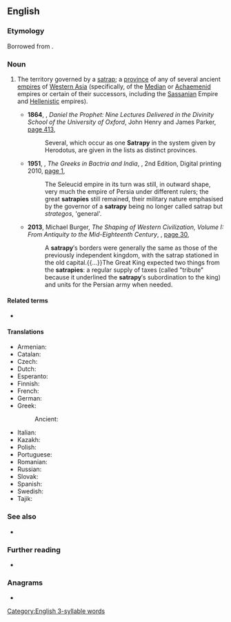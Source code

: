 ==English==

===Etymology===
Borrowed from {{bor|en|grc|σατραπεία}}.

===Noun===
{{en-noun|satrapies}}

# {{lb|en|historical}} The territory governed by a [[satrap]]; a [[province]] of any of several ancient [[empire]]s of [[Western Asia]] (specifically, of the [[Median]] or [[Achaemenid]] empires or certain of their successors, including the [[Sassanian]] Empire and [[Hellenistic]] empires).
#* '''1864''', {{w|Edward Bouverie Pusey}}, ''Daniel the Prophet: Nine Lectures Delivered in the Divinity School of the University of Oxford'', John Henry and James Parker, [https://books.google.com.au/books?id=UwUVAAAAYAAJ&pg=PA413&dq=%22satrapy%22%7C%22satrapies%22&hl=en&sa=X&ved=0ahUKEwj36IfShI7jAhUDrZ4KHdfpCoIQ6AEIUDAI#v=onepage&q=%22satrapy%22%7C%22satrapies%22&f=false page 413],
#*: Several, which occur as one '''Satrapy''' in the system given by Herodotus, are given in the lists as distinct provinces.
#* '''1951''', {{w|William Woodthorpe Tarn|W. W. Tarn}}, ''The Greeks in Bactria and India'', {{w|Cambridge University Press}}, 2nd Edition, Digital printing 2010, [https://books.google.com.au/books?id=-HeJS3nE9cAC&pg=PA1&dq=%22satrapy%22%7C%22satrapies%22&hl=en&sa=X&ved=0ahUKEwj36IfShI7jAhUDrZ4KHdfpCoIQ6AEIoQEwFg#v=onepage&q=%22satrapy%22%7C%22satrapies%22&f=false page 1],
#*: The Seleucid empire in its turn was still, in outward shape, very much the empire of Persia under different rulers; the great '''satrapies''' still remained, their military nature emphasised by the governor of a '''satrapy''' being no longer called satrap but ''strategos'', 'general'.
#* '''2013''', Michael Burger, ''The Shaping of Western Civilization, Volume I: From Antiquity to the Mid-Eighteenth Century'', {{w|University of Toronto Press}}, [https://books.google.com.au/books?id=91jpAwAAQBAJ&pg=PA30&dq=%22satrapy%22%7C%22satrapies%22&hl=en&sa=X&ved=0ahUKEwj36IfShI7jAhUDrZ4KHdfpCoIQ6AEIpwEwFw#v=onepage&q=%22satrapy%22%7C%22satrapies%22&f=false page 30],
#*: A '''satrapy'''′s borders were generally the same as those of the previously independent kingdom, with the satrap stationed in the old capital.{{...}}The Great King expected two things from the '''satrapies''': a regular supply of taxes (called "tribute" because it underlined the '''satrapy'''′s subordination to the king) and units for the Persian army when needed.

====Related terms====
* {{l|en|satrap}}

====Translations====
{{trans-top|territory governed by a satrap}}
* Armenian: {{t+|hy|սատրապություն}}
* Catalan: {{t|ca|satrapia|f}}
* Czech: {{t+|cs|satrapie|f}}
* Dutch: {{t+|nl|satrapie|f}}
* Esperanto: {{t|eo|satrapio|s}}
* Finnish: {{t|fi|satraappikunta}}
* French: {{t+|fr|satrapie|f}}
* German: {{t|de|Satrapie|f}}
* Greek:
*: Ancient: {{t|grc|σατραπεία|f}}
{{trans-mid}}
* Italian: {{t+|it|satrapia|f}}
* Kazakh: {{t|kk|сатрапия}}
* Polish: {{t+|pl|satrapia|f}}
* Portuguese: {{t+|pt|satrapia|f}}
* Romanian: {{t+|ro|satrapie|f}}
* Russian: {{t+|ru|сатра́пия|f}}
* Slovak: {{t|sk|satrapia|f}}
* Spanish: {{t|es|satrapía|f}}
* Swedish: {{t|sv|satrapi|c}}
* Tajik: {{t|tg|сатрапия}}
{{trans-bottom}}

===See also===
* {{l|en|viceroyalty}}

===Further reading===
* {{pedialite|Satrap}}

===Anagrams===
* {{anagrams|en|a=aaprsty|partays|spayart}}

[[Category:English 3-syllable words]]